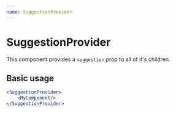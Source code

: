 ```yaml
---
name: SuggestionProvider
---
```



# SuggestionProvider

This component provides a `suggestion` prop to all of it's children.

<Props of={SuggestionProvider}/>

## Basic usage

```jsx
<SuggestionProvider>
    <MyComponent/>
</SuggestionProvider>
```